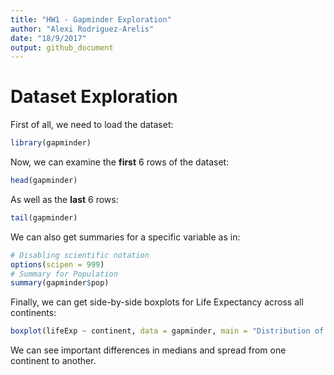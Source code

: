 ```yaml
---
title: "HW1 - Gapminder Exploration"
author: "Alexi Rodriguez-Arelis"
date: "18/9/2017"
output: github_document
---
```


# Dataset Exploration

First of all, we need to load the dataset:

```r
library(gapminder)
```

Now, we can examine the **first** 6 rows of the dataset:

```r
head(gapminder)
```

As well as the **last** 6 rows:

```r
tail(gapminder)
```

We can also get summaries for a specific variable as in:

```r
# Disabling scientific notation
options(scipen = 999)
# Summary for Population
summary(gapminder$pop)
```

Finally, we can get side-by-side boxplots for Life Expectancy across all continents:

```r
boxplot(lifeExp ~ continent, data = gapminder, main = "Distribution of Life Expectancy across All Continents")
```

We can see important differences in medians and spread from one continent to another.
